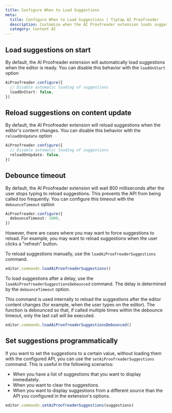 ```yaml
---
title: Configure When to Load Suggestions
meta:
  title: Configure When to Load Suggestions | Tiptap AI Proofreader
  description: Customize when the AI Proofreader extension loads suggestions with options like loadOnStart and reloadOnUpdate.
  category: Content AI
---
```


## Load suggestions on start

By default, the AI Proofreader extension will automatically load suggestions when the editor is ready. You can disable this behavior with the `loadOnStart` option

```ts
AiProofreader.configure({
  // Disable automatic loading of suggestions
  loadOnStart: false,
})
```

## Reload suggestions on content update

By default, the AI Proofreader extension will reload suggestions when the editor's content changes. You can disable this behavior with the `reloadOnUpdate` option

```ts
AiProofreader.configure({
  // Disable automatic loading of suggestions
  reloadOnUpdate: false,
})
```

## Debounce timeout

By default, the AI Proofreader extension will wait 800 milliseconds after the user stops typing to reload suggestions. This prevents the API from being called too frequently. You can configure this timeout with the `debounceTimeout` option

```ts
AiProofreader.configure({
  debounceTimeout: 1000,
})
```

However, there are cases where you may want to force suggestions to reload. For example, you may want to reload suggestions when the user clicks a "refresh" button.

To reload suggestions manually, use the `loadAiProofreaderSuggestions` command.

```ts
editor.commands.loadAiProofreaderSuggestions()
```

To load suggestions after a delay, use the `loadAiProofreaderSuggestionsDebounced` command. The delay is determined by the `debounceTimeout` option.

This command is used internally to reload the suggestions after the editor content changes (for example, when the user types on the editor). The function is debounced so that, if called multiple times within the debounce timeout, only the last call will be executed.

```ts
editor.commands.loadAiProofreaderSuggestionsDebounced()
```

## Set suggestions programmatically

If you want to set the suggestions to a certain value, without loading them with the configured API, you can use the `setAiProofreaderSuggestions` command. This is useful in the following scenarios:

- When you have a list of suggestions that you want to display immediately.
- When you want to clear the suggestions.
- When you want to display suggestions from a different source than the API you configured in the extension's options.

```ts
editor.commands.setAiProofreaderSuggestions(suggestions)
```

